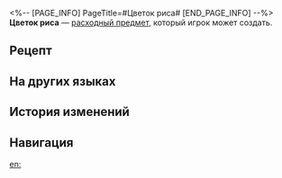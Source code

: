 <%-- [PAGE_INFO]
PageTitle=#Цветок риса#
[END_PAGE_INFO] --%>
{{Расходный предмет Инфобокс
|id          = 401010
|Изображения = Предмет Цветок риса.png
|Тип         = Расходные предметы защиты
|Редкость    = 2
|Эффект      = Повышает получаемое исцеление всех союзников на 18% в следующем бою.
|Описание    = Приятный запах пробуждает аппетит, поэтому вы предпочитаете не спрашивать, почему из семян, посаженных на белковый рис, вырастают цветы.
|Рецепт      = {{cx|Отсутствует источник}}
|Источник1   = [[Универсальная машина для синтеза]]
|Источник2   = 
|Источник3   = 
}}
{{Описание|''«Ветер разносит аромат по реке».''}}
'''Цветок риса''' — [[расходный предмет]], который игрок может создать.

==Рецепт==
{{Рецепт
|Тип          = Синтез
|Группа       = Расходные предметы
|Семена       = 1
|Белковый рис = 3
|Сортировка   = Семена;Белковый рис
}}

==На других языках==
{{На других языках
|en   = Rice Plant Panicle
|zhs  = 稻花
|zht  = 稻花
|ja   = 稲の花
|ko   = 벼꽃
|es   = Flores de arroz
|fr   = Plants de riz
|ru   = Цветок риса
|th   = Rice Plant Panicle
|vi   = Bông Lúa
|de   = Reisähre
|id   = Rice Plant Panicle
|pt   = Panícula de Arroz
}}

==История изменений==
{{История изменений|3.5}}

==Навигация==
{{Расходные предметы Навбокс}}

[[en:]]